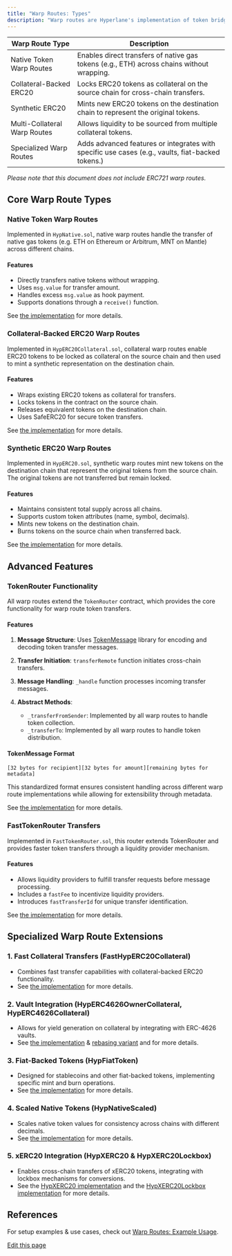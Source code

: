```yaml
---
title: "Warp Routes: Types"
description: "Warp routes are Hyperlane's implementation of token bridging, allowing for permissionless transfer of native, ERC20, and synthetic (newly deployed ERC20) assets across any chain via Hyperlane. This document provides details on all warp route types."
---
```


| **Warp Route Type**          | **Description**                                                                                  |
| ---------------------------- | ------------------------------------------------------------------------------------------------ |
| Native Token Warp Routes     | Enables direct transfers of native gas tokens (e.g., ETH) across chains without wrapping.        |
| Collateral-Backed ERC20      | Locks ERC20 tokens as collateral on the source chain for cross-chain transfers.                  |
| Synthetic ERC20              | Mints new ERC20 tokens on the destination chain to represent the original tokens.                |
| Multi-Collateral Warp Routes | Allows liquidity to be sourced from multiple collateral tokens.                                  |
| Specialized Warp Routes      | Adds advanced features or integrates with specific use cases (e.g., vaults, fiat-backed tokens.) |

*Please note that this document does not include ERC721 warp routes.*

## Core Warp Route Types[​](#core-warp-route-types "Direct link to Core Warp Route Types")

### Native Token Warp Routes[​](#native-token-warp-routes "Direct link to Native Token Warp Routes")

Implemented in `HypNative.sol`, native warp routes handle the transfer of native gas tokens (e.g. ETH on Ethereum or Arbitrum, MNT on Mantle) across different chains.

#### Features[​](#features "Direct link to Features")

* Directly transfers native tokens without wrapping.
* Uses `msg.value` for transfer amount.
* Handles excess `msg.value` as hook payment.
* Supports donations through a `receive()` function.

See [the implementation](https://github.com/hyperlane-xyz/hyperlane-monorepo/blob/main/solidity/contracts/token/HypNative.sol) for more details.

### Collateral-Backed ERC20 Warp Routes[​](#collateral-backed-erc20-warp-routes "Direct link to Collateral-Backed ERC20 Warp Routes")

Implemented in `HypERC20Collateral.sol`, collateral warp routes enable ERC20 tokens to be locked as collateral on the source chain and then used to mint a synthetic representation on the destination chain.

#### Features[​](#features-1 "Direct link to Features")

* Wraps existing ERC20 tokens as collateral for transfers.
* Locks tokens in the contract on the source chain.
* Releases equivalent tokens on the destination chain.
* Uses SafeERC20 for secure token transfers.

See [the implementation](https://github.com/hyperlane-xyz/hyperlane-monorepo/blob/main/solidity/contracts/token/HypERC20Collateral.sol) for more details.

### Synthetic ERC20 Warp Routes[​](#synthetic-erc20-warp-routes "Direct link to Synthetic ERC20 Warp Routes")

Implemented in `HypERC20.sol`, synthetic warp routes mint new tokens on the destination chain that represent the original tokens from the source chain. The original tokens are not transferred but remain locked.

#### Features[​](#features-2 "Direct link to Features")

* Maintains consistent total supply across all chains.
* Supports custom token attributes (name, symbol, decimals).
* Mints new tokens on the destination chain.
* Burns tokens on the source chain when transferred back.

See [the implementation](https://github.com/hyperlane-xyz/hyperlane-monorepo/blob/main/solidity/contracts/token/HypERC20.sol) for more details.

## Advanced Features[​](#advanced-features "Direct link to Advanced Features")

### TokenRouter Functionality[​](#tokenrouter-functionality "Direct link to TokenRouter Functionality")

All warp routes extend the `TokenRouter` contract, which provides the core functionality for warp route token transfers.

#### Features[​](#features-3 "Direct link to Features")

1. **Message Structure**: Uses [TokenMessage](https://github.com/hyperlane-xyz/hyperlane-monorepo/blob/main/solidity/contracts/token/libs/TokenMessage.sol) library for encoding and decoding token transfer messages.

2. **Transfer Initiation**: `transferRemote` function initiates cross-chain transfers.

3. **Message Handling**: `_handle` function processes incoming transfer messages.

4. **Abstract Methods**:

   * `_transferFromSender`: Implemented by all warp routes to handle token collection.
   * `_transferTo`: Implemented by all warp routes to handle token distribution.

#### TokenMessage Format[​](#tokenmessage-format "Direct link to TokenMessage Format")

```
[32 bytes for recipient][32 bytes for amount][remaining bytes for metadata]
```

This standardized format ensures consistent handling across different warp route implementations while allowing for extensibility through metadata.

See [the implementation](https://github.com/hyperlane-xyz/hyperlane-monorepo/blob/main/solidity/contracts/token/libs/TokenRouter.sol) for more details.

### FastTokenRouter Transfers[​](#fasttokenrouter-transfers "Direct link to FastTokenRouter Transfers")

Implemented in `FastTokenRouter.sol`, this router extends TokenRouter and provides faster token transfers through a liquidity provider mechanism.

#### Features[​](#features-4 "Direct link to Features")

* Allows liquidity providers to fulfill transfer requests before message processing.
* Includes a `fastFee` to incentivize liquidity providers.
* Introduces `fastTransferId` for unique transfer identification.

See [the implementation](https://github.com/hyperlane-xyz/hyperlane-monorepo/blob/main/solidity/contracts/token/libs/FastTokenRouter.sol) for more details.

## Specialized Warp Route Extensions[​](#specialized-warp-route-extensions "Direct link to Specialized Warp Route Extensions")

### 1. Fast Collateral Transfers (FastHypERC20Collateral)[​](#1-fast-collateral-transfers-fasthyperc20collateral "Direct link to 1. Fast Collateral Transfers (FastHypERC20Collateral)")

* Combines fast transfer capabilities with collateral-backed ERC20 functionality.
* See [the implementation](https://github.com/hyperlane-xyz/hyperlane-monorepo/blob/main/solidity/contracts/token/extensions/FastHypERC20Collateral.sol) for more details.

### 2. Vault Integration (HypERC4626OwnerCollateral, HypERC4626Collateral)[​](#2-vault-integration-hyperc4626ownercollateral-hyperc4626collateral "Direct link to 2. Vault Integration (HypERC4626OwnerCollateral, HypERC4626Collateral)")

* Allows for yield generation on collateral by integrating with ERC-4626 vaults.
* See [the implementation](https://github.com/hyperlane-xyz/hyperlane-monorepo/blob/main/solidity/contracts/token/extensions/HypERC4626OwnerCollateral.sol) & [rebasing variant](https://github.com/hyperlane-xyz/hyperlane-monorepo/blob/main/solidity/contracts/token/extensions/HypERC4626Collateral.sol) and for more details.

### 3. Fiat-Backed Tokens (HypFiatToken)[​](#3-fiat-backed-tokens-hypfiattoken "Direct link to 3. Fiat-Backed Tokens (HypFiatToken)")

* Designed for stablecoins and other fiat-backed tokens, implementing specific mint and burn operations.
* See [the implementation](https://github.com/hyperlane-xyz/hyperlane-monorepo/blob/main/solidity/contracts/token/extensions/HypFiatToken.sol) for more details.

### 4. Scaled Native Tokens (HypNativeScaled)[​](#4-scaled-native-tokens-hypnativescaled "Direct link to 4. Scaled Native Tokens (HypNativeScaled)")

* Scales native token values for consistency across chains with different decimals.
* See [the implementation](https://github.com/hyperlane-xyz/hyperlane-monorepo/blob/main/solidity/contracts/token/extensions/HypNativeScaled.sol) for more details.

### 5. xERC20 Integration (HypXERC20 & HypXERC20Lockbox)[​](#5-xerc20-integration-hypxerc20--hypxerc20lockbox "Direct link to 5. xERC20 Integration (HypXERC20 & HypXERC20Lockbox)")

* Enables cross-chain transfers of xERC20 tokens, integrating with lockbox mechanisms for conversions.
* See the [HypXERC20 implementation](https://github.com/hyperlane-xyz/hyperlane-monorepo/blob/main/solidity/contracts/token/extensions/HypXERC20.sol) and the [HypXERC20Lockbox implementation](https://github.com/hyperlane-xyz/hyperlane-monorepo/blob/main/solidity/contracts/token/extensions/HypXERC20Lockbox.sol) for more details.

## References[​](#references "Direct link to References")

For setup examples & use cases, check out [Warp Routes: Example Usage](/docs/protocol/warp-routes/warp-routes-example-usage).

[Edit this page](https://github.com/hyperlane-xyz/v3-docs/tree/main/docs/protocol/warp-routes/warp-routes-types.mdx)
